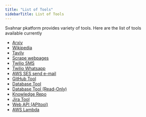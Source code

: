 ```yaml
---
title: "List of Tools"
sidebarTitle: List of Tools
---
```


Svahnar pkatform provides variety of tools. Here are the list of tools available currently 

- [Arxiv](/docs/Tools/ToolList/Arxiv.mdx)
- [Wikipedia](/docs/Tools/ToolList/Wikipedia.mdx)
- [Tavily](/docs/Tools/ToolList/Tavily.mdx)
- [Scrape webpages](/docs/Tools/ToolList/scrape_webpages.mdx)
- [Twilio SMS](/docs/Tools/ToolList/Twilio_sms.mdx)
- [Twilio Whatsapp](/docs/Tools/ToolList/Twilio_whatsapp.mdx)
- [AWS SES send e-mail](/docs/Tools/ToolList/AWS_SES_send_email.mdx)
- [GitHub Tool](/docs/Tools/ToolList/GitHubTool.mdx)
- [Database Tool](/docs/Tools/ToolList/DatabaseTool.mdx)
- [Database Tool (Read-Only)](/docs/Tools/ToolList/DatabaseToolReadOnly.mdx)
- [Knowledge Repo](/docs/Tools/ToolList/KnowledgeRepo.mdx)
- [Jira Tool](/docs/Tools/ToolList/JiraTool.mdx)
- [Web API (APItool)](/docs/Tools/ToolList/APItool.mdx)
- [AWS Lambda](/docs/Tools/ToolList/AWS_Lambda.mdx)